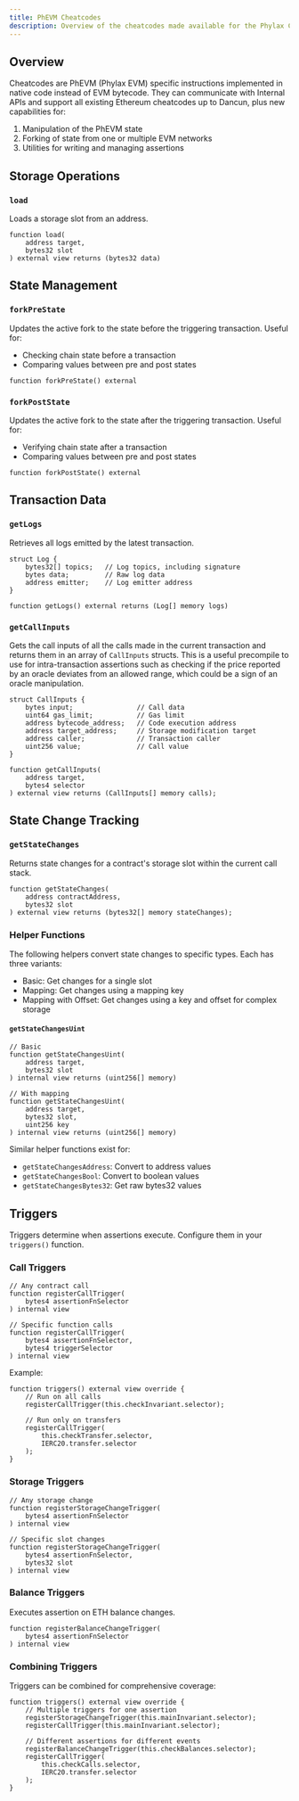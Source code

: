 ```yaml
---
title: PhEVM Cheatcodes
description: Overview of the cheatcodes made available for the Phylax Credible Layer
---
```


## Overview

Cheatcodes are PhEVM (Phylax EVM) specific instructions implemented in native code instead of EVM 
bytecode. They can communicate with Internal APIs and support all existing Ethereum cheatcodes up 
to Dancun, plus new capabilities for:

1. Manipulation of the PhEVM state
2. Forking of state from one or multiple EVM networks
3. Utilities for writing and managing assertions

## Storage Operations

### `load`

Loads a storage slot from an address.

```solidity
function load(
    address target, 
    bytes32 slot
) external view returns (bytes32 data)
```

## State Management

### `forkPreState`

Updates the active fork to the state before the triggering transaction. Useful for:
- Checking chain state before a transaction
- Comparing values between pre and post states

```solidity
function forkPreState() external
```

### `forkPostState`

Updates the active fork to the state after the triggering transaction. Useful for:
- Verifying chain state after a transaction
- Comparing values between pre and post states

```solidity
function forkPostState() external
```

## Transaction Data

### `getLogs`

Retrieves all logs emitted by the latest transaction.

```solidity
struct Log {
    bytes32[] topics;   // Log topics, including signature
    bytes data;         // Raw log data
    address emitter;    // Log emitter address
}

function getLogs() external returns (Log[] memory logs)
```

### `getCallInputs`

Gets the call inputs of all the calls made in the current transaction and returns them in an array of `CallInputs` structs.
This is a useful precompile to use for intra-transaction assertions such as checking if the price reported by an oracle deviates from an allowed range, which could be a sign of an oracle manipulation.

```solidity
struct CallInputs {
    bytes input;                // Call data
    uint64 gas_limit;           // Gas limit
    address bytecode_address;   // Code execution address
    address target_address;     // Storage modification target
    address caller;             // Transaction caller
    uint256 value;              // Call value
}

function getCallInputs(
    address target, 
    bytes4 selector
) external view returns (CallInputs[] memory calls);
```

## State Change Tracking

### `getStateChanges`

Returns state changes for a contract's storage slot within the current call stack.

```solidity
function getStateChanges(
    address contractAddress,
    bytes32 slot
) external view returns (bytes32[] memory stateChanges);
```

### Helper Functions

The following helpers convert state changes to specific types. Each has three variants:
- Basic: Get changes for a single slot
- Mapping: Get changes using a mapping key
- Mapping with Offset: Get changes using a key and offset for complex storage

#### `getStateChangesUint`

```solidity
// Basic
function getStateChangesUint(
    address target,
    bytes32 slot
) internal view returns (uint256[] memory)

// With mapping
function getStateChangesUint(
    address target,
    bytes32 slot,
    uint256 key
) internal view returns (uint256[] memory)
```

Similar helper functions exist for:
- `getStateChangesAddress`: Convert to address values
- `getStateChangesBool`: Convert to boolean values
- `getStateChangesBytes32`: Get raw bytes32 values

## Triggers

Triggers determine when assertions execute. Configure them in your `triggers()` function.

### Call Triggers

```solidity
// Any contract call
function registerCallTrigger(
    bytes4 assertionFnSelector
) internal view

// Specific function calls
function registerCallTrigger(
    bytes4 assertionFnSelector,
    bytes4 triggerSelector
) internal view
```

Example:
```solidity
function triggers() external view override {
    // Run on all calls
    registerCallTrigger(this.checkInvariant.selector);
    
    // Run only on transfers
    registerCallTrigger(
        this.checkTransfer.selector,
        IERC20.transfer.selector
    );
}
```

### Storage Triggers

```solidity
// Any storage change
function registerStorageChangeTrigger(
    bytes4 assertionFnSelector
) internal view

// Specific slot changes
function registerStorageChangeTrigger(
    bytes4 assertionFnSelector,
    bytes32 slot
) internal view
```

### Balance Triggers

Executes assertion on ETH balance changes.

```solidity
function registerBalanceChangeTrigger(
    bytes4 assertionFnSelector
) internal view
```

### Combining Triggers

Triggers can be combined for comprehensive coverage:

```solidity
function triggers() external view override {
    // Multiple triggers for one assertion
    registerStorageChangeTrigger(this.mainInvariant.selector);
    registerCallTrigger(this.mainInvariant.selector);
    
    // Different assertions for different events
    registerBalanceChangeTrigger(this.checkBalances.selector);
    registerCallTrigger(
        this.checkCalls.selector,
        IERC20.transfer.selector
    );
}
```
